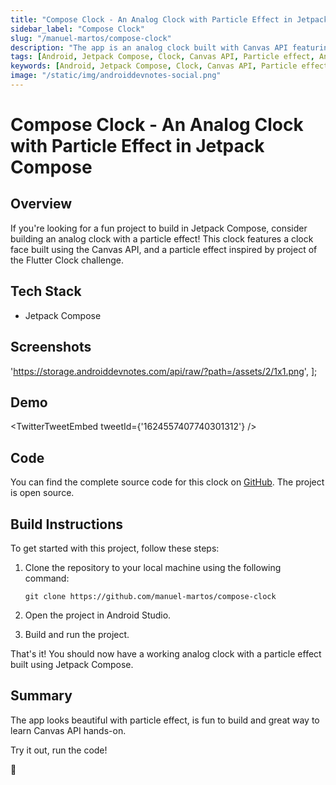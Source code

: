 ```yaml
---
title: "Compose Clock - An Analog Clock with Particle Effect in Jetpack Compose"
sidebar_label: "Compose Clock"
slug: "/manuel-martos/compose-clock"
description: "The app is an analog clock built with Canvas API featuring a particle effect."
tags: [Android, Jetpack Compose, Clock, Canvas API, Particle effect, Animation, Compose Clock]
keywords: [Android, Jetpack Compose, Clock, Canvas API, Particle effect, Animation, Compose Clock]
image: "/static/img/androiddevnotes-social.png"
---
```



# Compose Clock - An Analog Clock with Particle Effect in Jetpack Compose

## Overview

If you're looking for a fun project to build in Jetpack Compose, consider building an analog clock with a particle effect! This clock features a clock face built using the Canvas API, and a particle effect inspired by project of the Flutter Clock challenge.

## Tech Stack

- Jetpack Compose

## Screenshots

  'https://storage.androiddevnotes.com/api/raw/?path=/assets/2/1x1.png',
];

<ImageDisplay imageUrls={imageUrls} />

## Demo

<TwitterTweetEmbed
  tweetId={'1624557407740301312'}
/>

## Code

You can find the complete source code for this clock on [GitHub](https://github.com/manuel-martos/compose-clock). The project is open source.

## Build Instructions

To get started with this project, follow these steps:

1. Clone the repository to your local machine using the following command:

    ```
    git clone https://github.com/manuel-martos/compose-clock
    ```

2. Open the project in Android Studio.

3. Build and run the project.

That's it! You should now have a working analog clock with a particle effect built using Jetpack Compose.

## Summary

The app looks beautiful with particle effect, is fun to build and great way to learn Canvas API hands-on.

Try it out, run the code!

🐣

